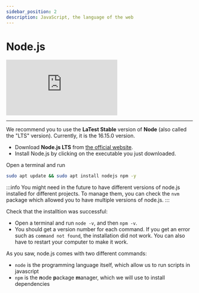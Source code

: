 ```yaml
---
sidebar_position: 2
description: JavaScript, the language of the web
---
```



# Node.js

<iframe
   class="youtube"
   src="https://www.youtube-nocookie.com/embed/ENrzD9HAZK4"
   title="YouTube video player"
   frameborder="0"
   allow="accelerometer; autoplay; clipboard-write; encrypted-media; gyroscope; picture-in-picture"
   allowfullscreen
></iframe>

---

We recommend you to use the **LaTest Stable** version of **Node** (also called the "LTS" version). Currently, it is the
16.15.0 version.

<Tabs groupId="os">
<TabItem value="win-mac" label="Windows/MacOS">

-  Download **Node.js LTS** from [the official website](https://nodejs.org/en/).
-  Install Node.js by clicking on the executable you just downloaded.

</TabItem>
<TabItem value="lin" label="Linux">

Open a terminal and run

```bash
sudo apt update && sudo apt install nodejs npm -y
```

:::info
You might need in the future to have different versions of node.js installed for different projects. To manage them,
you can check the `nvm` package which allowed you to have multiple versions of node.js.
:::

</TabItem>
</Tabs>

Check that the installtion was successful:

-  Open a terminal and run `node -v`, and then `npm -v`.
-  You should get a version number for each command. If you get an error such as `command not found`, the
   installation did not work. You can also have to restart your computer to make it work.

As you saw, node.js comes with two different commands:

-  `node` is the programming language itself, which allow us to run scripts in javascript
-  `npm` is the **n**ode **p**ackage **m**anager, which we will use to install dependencies

